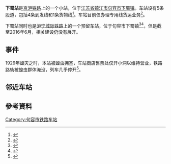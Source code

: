 {{Infobox China railway station
|车站名称 = 下蜀站
|图片 =201606 Z9 passes Xiashu Station.jpg
|图片介绍=下蜀站站房
|车站名称拼音 = Xiashu
|英文名称 = Xiashu Railway Station
|车站代码 = 30386<ref>{{cite book|title=中华人民共和国铁路车站代码（GB/T 10302-2010）|publisher=中国标准出版社|year=2010|isbn=155066140495|ignore-isbn-error=true|pages=39}}</ref>
|电报码 = XAH<ref>{{cite book|author=铁道部电子计算技术中心, 铁道部运输局|title=铁路车站站名代码表：TMIS使用|publisher=中国铁道出版社|location=北京|year=1998|isbn=9787113030995|pages=60}}</ref>
|拼音码 = XSH
|车站类型 = 
|技术性质 = 
|业务性质 = 
|始建时间 = 
|开通运营 = 
|车站位置 = [[江苏省|江苏省]][[镇江市|镇江市]][[句容市|句容市]][[下蜀镇|下蜀镇]]
|坐标 = {{coord|32.172389|119.163226|display=inline,title}}
|归属 = [[上海铁路局|上海铁路局]][[镇江站|镇江直属站]]
|线路 = [[京沪铁路|京沪铁路]]<br/>''[[沪宁城际铁路|沪宁城际铁路]]''
|车站等级 = 
|月台数目 = 
}}

'''下蜀站'''是[[京沪铁路|京沪铁路]]上的一个小站，位于[[江苏省|江苏省]][[镇江市|镇江市]][[句容市|句容市]][[下蜀镇|下蜀镇]]。车站设有5条股道，包括4条到发线和1条货物线<ref>{{cite book|author=句容县地方志编纂委员会|title=句容县志 交通|url=http://szb.zhenjiang.gov.cn/htmA/fangzhi/jr/09.htm|publisher=江苏人民出版社|year=1994|via=镇江市史志办公室}}{{Dead link|date=2020年7月 |bot=InternetArchiveBot |fix-attempted=yes }}</ref>。车站目前仅办理专用线货运业务<ref name="95306info">{{cite web|url=http://hyfw.95306.cn/hyinfo/action/FwcszsAction_index?type=1|title=营业站服务信息查询|publisher=中国铁路95306网|accessdate=2020-04-18|archive-date=2018-09-14|archive-url=https://web.archive.org/web/20180914133603/http://hyfw.95306.cn/hyinfo/action/FwcszsAction_index?type=1|dead-url=no}}</ref>。

下蜀站同时也是[[沪宁城际铁路|沪宁城际铁路]]上的一个预留车站，位于句容市下蜀镇<ref>{{Cite web |url=http://js.xinhuanet.com/xin_wen_zhong_xin/2008-03/18/content_12723395.htm |title=沪宁城际铁路今年将正式动工 |accessdate=2011-12-02 |archive-date=2013-10-17 |archive-url=https://web.archive.org/web/20131017171438/http://js.xinhuanet.com/xin_wen_zhong_xin/2008-03/18/content_12723395.htm |dead-url=yes }}</ref><ref>{{Cite web |url=http://www.iyaxin.com/news/content/2008-06/28/content_198248.htm |title=沪宁城际铁路7月1日开工 |accessdate=2009-03-28 |archive-date=2015-07-23 |archive-url=https://web.archive.org/web/20150723135702/http://www.iyaxin.com/news/content/2008-06/28/content_198248.htm |dead-url=yes }}</ref>，但是截至2016年6月，相关建设仍没有展开。

==事件==
1929年蝗灾之时，本站被蝗虫拥塞，车站商店售票处仅开小洞以维持营业，铁路路轨被蝗虫群体淹没，列车几乎停开<ref>{{Cite web |url=http://www.people.com.cn/GB/channel1/10/20000620/111359.html |title=资料：我国的蝗灾与防治 |access-date=2018-08-10 |archive-url=https://web.archive.org/web/20180810143500/http://www.people.com.cn/GB/channel1/10/20000620/111359.html |archive-date=2018-08-10 |dead-url=no }}</ref>。

==邻近车站==
{{start rail box|[[中国铁路|中国铁路]]}}
{{s-inop|[[龙潭站_(南京市)|龙潭站]]<br /><s>''[[石榴园站|石榴园站]]''</s>(已撤销)|{{站|北京}}方向}}
{{s-line|[[京沪铁路|京沪铁路]]<br />{{0}}← 7km 下蜀站 16km →}}
{{s-inop|[[高资站|高资站]]<br /><s>''[[桥头镇站|桥头镇站]]''</s>(已撤销)|{{站|上海}}方向}}
{{end box}}

== 參考資料 ==
{{commonscat|Xiashu Railway Station}}
{{reflist}}

{{京沪铁路}}

{{Jiangsu-stub}}
{{Railwaystation-stub}}

[[Category:句容市铁路车站|Category:句容市铁路车站]]